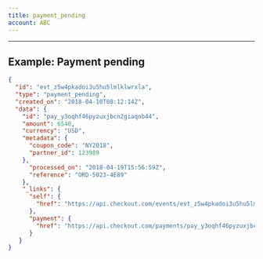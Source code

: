 ```yaml
---
title: payment_pending
account: ABC
---
```


---

## Example: Payment pending

```json
{
  "id": "evt_z5w4pkadoi3u5hu5lmlklwrxla",
  "type": "payment_pending",
  "created_on": "2018-04-10T08:12:14Z",
  "data": {
    "id": "pay_y3oqhf46pyzuxjbcn2giaqnb44",
    "amount": 6540,
    "currency": "USD",
    "metadata": {
      "coupon_code": "NY2018",
      "partner_id": 123989
    },
      "processed_on": "2018-04-19T15:56:59Z",
      "reference": "ORD-5023-4E89"
    },
    "_links": {
      "self": {
        "href": "https://api.checkout.com/events/evt_z5w4pkadoi3u5hu5lmlklwrxla"
      },
      "payment": {
        "href": "https://api.checkout.com/payments/pay_y3oqhf46pyzuxjbcn2giaqnb44"
      }
   }
}
```